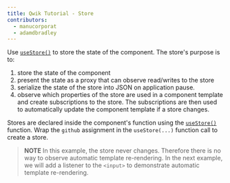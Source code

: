 ```yaml
---
title: Qwik Tutorial - Store
contributors:
  - manucorporat
  - adamdbradley
---
```


Use [`useStore()`](/docs/components/state/index.mdx#usestore) to store the state of the component. The store's purpose is to:

1. store the state of the component
2. present the state as a proxy that can observe read/writes to the store
3. serialize the state of the store into JSON on application pause.
4. observe which properties of the store are used in a component template and create subscriptions to the store. The subscriptions are then used to automatically update the component template if a store changes.

Stores are declared inside the component's function using the [`useStore()`](/docs/components/state/index.mdx#usestore) function. Wrap the `github` assignment in the `useStore(...)` function call to create a store.

> **NOTE**
> In this example, the store never changes. Therefore there is no way to observe automatic template re-rendering. In the next example, we will add a listener to the `<input>` to demonstrate automatic template re-rendering.

